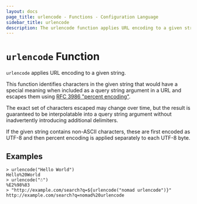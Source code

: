 ```yaml
---
layout: docs
page_title: urlencode - Functions - Configuration Language
sidebar_title: urlencode
description: The urlencode function applies URL encoding to a given string.
---
```


# `urlencode` Function

`urlencode` applies URL encoding to a given string.

This function identifies characters in the given string that would have a
special meaning when included as a query string argument in a URL and
escapes them using
[RFC 3986 "percent encoding"](https://tools.ietf.org/html/rfc3986#section-2.1).

The exact set of characters escaped may change over time, but the result
is guaranteed to be interpolatable into a query string argument without
inadvertently introducing additional delimiters.

If the given string contains non-ASCII characters, these are first encoded as
UTF-8 and then percent encoding is applied separately to each UTF-8 byte.

## Examples

```shell-session
> urlencode("Hello World")
Hello%20World
> urlencode("☃")
%E2%98%83
> "http://example.com/search?q=${urlencode("nomad urlencode")}"
http://example.com/search?q=nomad%20urlencode
```

